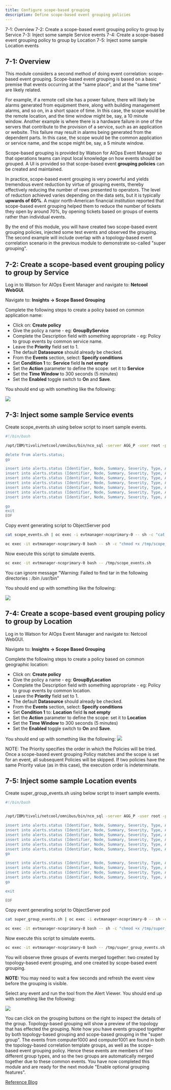 ```yaml
---
title: Configure scope-based grouping
description: Define scope-based event grouping policies
---
```


<AnchorLinks>
  <AnchorLink>7-1: Overview</AnchorLink>
  <AnchorLink>7-2: Create a scope-based event grouping policy to group by Service</AnchorLink>
  <AnchorLink>7-3: Inject some sample Service events</AnchorLink>
  <AnchorLink>7-4: Create a scope-based event grouping policy to group by Location</AnchorLink>
  <AnchorLink>7-5: Inject some sample Location events</AnchorLink>
</AnchorLinks>

## 7-1: Overview

This module considers a second method of doing event correlation: scope-based event grouping. Scope-based event grouping is based on a basic premise that events occurring at the "same place", and at the "same time" are likely related.

For example, if a remote cell site has a power failure, there will likely be alarms generated from equipment there, along with building management alarms, and so on, in a short space of time. In this case, the scope would be the remote location, and the time window might be, say, a 10 minute window. Another example is where there is a hardware failure in one of the servers that contribute to the provision of a service, such as an application or website. This failure may result in alarms being generated from the dependent parts. In this case, the scope would be the common application or service name, and the scope might be, say, a 5 minute window.

Scope-based grouping is provided by Watson for AIOps Event Manager so that operations teams can input local knowledge on how events should be grouped. A UI is provided so that scope-based event **grouping policies** can be created and maintained.

In practice, scope-based event grouping is very powerful and yields tremendous event reduction by virtue of grouping events, thereby effectively reducing the number of rows presented to operators. The level of reduction achieved varies depending on the data sets, but it is typically **upwards of 60%**. A major north-American financial institution reported that scope-based event grouping helped them to reduce the number of tickets they open by around 70%, by opening tickets based on groups of events rather than individual events.

By the end of this module, you will have created two scope-based event grouping policies, injected some test events and observed the grouping. The second example will include overlap with a topology-based event correlation scenario in the previous module to demonstrate so-called "super grouping".


## 7-2: Create a scope-based event grouping policy to group by Service

Log in to Watson for AIOps Event Manager and navigate to: **Netcool WebGUI**.

Navigate to: **Insights → Scope Based Grouping**

Complete the following steps to create a policy based on common application name:


* Click on: **Create policy**
* Give the policy a name - eg: **GroupByService**
* Complete the Description field with something appropriate - eg: Policy to group events by common service name.
* Leave the **Priority** field set to 1.
* The default **Datasource** should already be checked.
* From the **Events** section, select: **Specify conditions**
* Set **Condition 1** to: **Service** field **Is not empty**
* Set the **Action** parameter to define the scope: set it to **Service**
* Set the **Time Window** to 300 seconds (5 minutes)
* Set the **Enabled** toggle switch to **On** and **Save**.

You should end up with something like the following:

![](images/Scope1.png)

## 7-3: Inject some sample Service events

Create scope_events.sh using below script to insert sample events.

```sh
#!/bin/bash

/opt/IBM/tivoli/netcool/omnibus/bin/nco_sql -server AGG_P -user root -passwd $OMNIBUS_ROOT_PWD << EOF

delete from alerts.status;
go

insert into alerts.status (Identifier, Node, Summary, Severity, Type, AlertGroup, Service) values ('db2server1clean1', 'db2server1', 'Running cleanup automation script', 2, 13, 'Syslog', 'WebService');
insert into alerts.status (Identifier, Node, Summary, Severity, Type, AlertGroup, Service) values ('db2server1clean2', 'db2server1', 'Error: unable to run cleanup automation script', 3, 1, 'Syslog', 'WebService');
insert into alerts.status (Identifier, Node, Summary, Severity, Type, AlertGroup, Service) values ('db2server1syslog', 'db2server1', '/dev/sda1 is 100% full', 5, 1, 'Syslog', 'WebService');
insert into alerts.status (Identifier, Node, Summary, Severity, Type, AlertGroup, Service) values ('db2server1db', 'db2server1', 'Database is inaccessible', 5, 1, 'ITM6', 'WebService');
insert into alerts.status (Identifier, Node, Summary, Severity, Type, AlertGroup, Service) values ('websphere01', 'websphere01', 'websphere01 unable to access transaction database', 4, 1, 'ITM6', 'WebService');
insert into alerts.status (Identifier, Node, Summary, Severity, Type, AlertGroup, Service) values ('websphere02', 'websphere02', 'websphere02 unable to access transaction database', 4, 1, 'ITM6', 'WebService');
insert into alerts.status (Identifier, Node, Summary, Severity, Type, AlertGroup, Service) values ('widgetcom', 'www.widget.com', 'www.widget.com: response time >30s', 5, 1, 'ITM6', 'WebService');

go
exit
EOF

```

Copy event generating script to ObjectServer pod

```sh
cat scope_events.sh | oc exec -i evtmanager-ncoprimary-0 -- sh -c "cat > /tmp/scope_events.sh"
```

```sh
oc exec -it evtmanager-ncoprimary-0 bash -- sh -c "chmod +x /tmp/scope_events.sh"
```

Now execute this script to simulate events.

```sh
oc exec -it evtmanager-ncoprimary-0 bash -- /tmp/scope_events.sh
```

You can ignore message "Warning: Failed to find tar in the following directories : /bin /usr/bin" 

You should end up with something like the following:

![](images/events.png)

## 7-4: Create a scope-based event grouping policy to group by Location

Log in to Watson for AIOps Event Manager and navigate to: Netcool WebGUI.

Navigate to: **Insights → Scope Based Grouping**

Complete the following steps to create a policy based on common geographic location:

* Click on: **Create policy**
* Give the policy a name - eg: **GroupByLocation**
* Complete the Description field with something appropriate - eg: Policy to group events by common location.
* Leave the **Priority** field set to 1.
* The default **Datasource** should already be checked.
* From the **Events** section, select: **Specify conditions**
* Set **Condition 1** to: **Location** field **Is not empty**
* Set the **Action** parameter to define the scope: set it to **Location**
* Set the **Time Window** to 300 seconds (5 minutes)
* Set the **Enabled** toggle switch to **On** and **Save**.

You should end up with something like the following:
![](images/Scope2.png)

NOTE: The Priority specifies the order in which the Policies will be tried. Once a scope-based event grouping Policy matches and the scope is set for an event, all subsequent Policies will be skipped. If two policies have the same Priority value (as in this case), the execution order is indeterminate.

## 7-5: Inject some sample Location events

Create super_group_events.sh using below script to insert sample events.

```sh
#!/bin/bash


/opt/IBM/tivoli/netcool/omnibus/bin/nco_sql -server AGG_P -user root -passwd $OMNIBUS_ROOT_PWD << EOF

insert into alerts.status (Identifier, Node, Summary, Severity, Type, AlertGroup, Location) values ('rackserver01', 'racksvr01', 'Warning: hardware fault detected in processing array', 5, 1, 'SNMP', 'London01');
insert into alerts.status (Identifier, Node, Summary, Severity, Type, AlertGroup, Location) values ('esx1', 'esx01', 'Warning: low resources', 3, 1, 'VMware', 'London01');
insert into alerts.status (Identifier, Node, Summary, Severity, Type, AlertGroup, Location) values ('computer1000esx', 'computer1000', 'Auto-scaling failed: unable to allocate resources', 4, 1, 'VMware', 'London01');
insert into alerts.status (Identifier, Node, Summary, Severity, Type, AlertGroup, Location) values ('computer1001esx', 'computer1001', 'Auto-scaling failed: unable to allocate resources', 4, 1, 'VMware', 'London01');
insert into alerts.status (Identifier, Node, Summary, Severity, Type, AlertGroup, Location) values ('server100esx', 'server100', 'Auto-scaling failed: unable to allocate resources', 4, 1, 'VMware', 'London01');
insert into alerts.status (Identifier, Node, Summary, Severity, Type, AlertGroup, Location) values ('server200esx', 'server200', 'Auto-scaling failed: unable to allocate resources', 4, 1, 'VMware', 'London01');
go 

insert into alerts.status (Identifier, Node, Summary, Severity, Type, AlertGroup) values ('cpu01', 'cpu01', 'cpu01 on computer1000 >90% utilisation', 5, 1, 'VMware');
insert into alerts.status (Identifier, Node, Summary, Severity, Type, AlertGroup) values ('cpu02', 'cpu02', 'cpu02 on computer1000 >80% utilisation', 4, 1, 'VMware');
insert into alerts.status (Identifier, Node, Summary, Severity, Type, AlertGroup) values ('billing', 'billing', 'Billing application ResponseTime >10000msec', 4, 1, 'Instana');
insert into alerts.status (Identifier, Node, Summary, Severity, Type, AlertGroup) values ('webserver', 'webserver', 'Webserver service degraded', 5, 1, 'Instana');
go

exit

EOF
```

Copy event generating script to ObjectServer pod

```sh
cat super_group_events.sh | oc exec -i evtmanager-ncoprimary-0 -- sh -c "cat > /tmp/super_group_events.sh"
```

```sh
oc exec -it evtmanager-ncoprimary-0 bash -- sh -c "chmod +x /tmp/super_group_events.sh"
```

Now execute this script to simulate events.

```sh
oc exec -it evtmanager-ncoprimary-0 bash -- /tmp/super_group_events.sh
```

You will observe three groups of events merged together: two created by topology-based event grouping, and one created by scope-based event grouping.

**NOTE:** You may need to wait a few seconds and refresh the event view before the grouping is visible.

Select any event and run the tool from the Alert Viewer. You should end up with something like the following:

![](images/events2.png)

You can click on the grouping buttons on the right to inspect the details of the group. Topology-based grouping will show a preview of the topology that has effected the grouping. Note how you have events grouped together by both topology-based grouping and scope-based grouping in the "super group". The events from computer1000 and computer1001 are found in both the topology-based correlation template groups, as well as the scope-based event grouping policy. Hence these events are members of two different group types, and so the two groups are automatically merged together due to these common events.
You have now completed this module and are ready for the next module "Enable optional grouping features".



[Reference Blog](https://community.ibm.com/community/user/aiops/blogs/zane-bray1/2022/06/27/getting-started-with-watson-aiops-event-manager-67)

